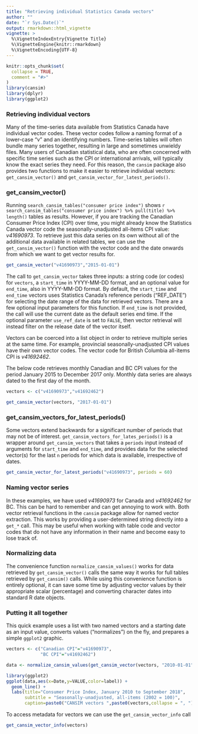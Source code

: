 ```yaml
---
title: "Retrieving individual Statistics Canada vectors"
author: ""
date: "`r Sys.Date()`"
output: rmarkdown::html_vignette
vignette: >
  %\VignetteIndexEntry{Vignette Title}
  %\VignetteEngine{knitr::rmarkdown}
  %\VignetteEncoding{UTF-8}
---
```


```r
knitr::opts_chunk$set(
  collapse = TRUE,
  comment = "#>"
)
library(cansim)
library(dplyr)
library(ggplot2)
```

### Retrieving individual vectors 

Many of the time-series data available from Statistics Canada have individual vector codes. These vector codes follow a naming format of a lower-case "v" and an identifying numbers. Time-series tables will often bundle many series together, resulting in large and sometimes unwieldy files. Many users of Canadian statistical data, who are often concerned with specific time series such as the CPI or international arrivals, will typically know the exact series they need. For this reason, the `cansim` package also provides two functions to make it easier to retrieve individual vectors: `get_cansim_vector()` and `get_cansim_vector_for_latest_periods()`. 

### get_cansim_vector()

Running `search_cansim_tables("consumer price index")` shows `r search_cansim_tables("consumer price index") %>% pull(title) %>% length()` tables as results. However, if you are tracking the Canadian Consumer Price Index (CPI) over time, you might already know the Statistics Canada vector code the seasonally-unadjusted all-items CPI value: *v41690973*. To retrieve just this data series on its own without all of the additional data available in related tables, we can use the `get_cansim_vector()` function with the vector code and the date onwards from which we want to get vector results for.
```r
get_cansim_vector("v41690973","2015-01-01")
```

The call to `get_cansim_vector` takes three inputs: a string code (or codes) for `vectors`, a `start_time` in YYYY-MM-DD format, and an optional value for `end_time`, also in YYYY-MM-DD format. By default, the `start_time` and `end_time` vectors uses Statistics Canada's reference periods ("REF_DATE") for selecting the date range of the data for retrieved vectors. There are a few optional input parameters for this function. If `end_time` is not provided, the call will use the current date as the default series end time. If the optional parameter `use_ref_date` is set to `FALSE`, then vector retrieval will instead filter on the release date of the vector itself.

Vectors can be coerced into a list object in order to retrieve multiple series at the same time. For example, provincial seasonally-unadjusted CPI values have their own vector codes. The vector code for British Columbia all-items CPI is *v41692462*.

The below code retrieves monthly Canadian and BC CPI values for the period January 2015 to December 2017 only. Monthly data series are always dated to the first day of the month. 
```r
vectors <- c("v41690973","v41692462")

get_cansim_vector(vectors, "2017-01-01")
```

### get_cansim_vectors_for_latest_periods()

Some vectors extend backwards for a significant number of periods that may not be of interest. `get_cansim_vectors_for_lates_periods()` is a wrapper around `get_cansim_vectors` that takes a `periods` input instead of arguments for `start_time` and `end_time`, and provides data for the selected vector(s) for the last `n` periods for which data is available, irrespective of dates. 

```r
get_cansim_vector_for_latest_periods("v41690973", periods = 60)
```

### Naming vector series

In these examples, we have used *v41690973* for Canada and *v41692462* for BC. This can be hard to remember and can get annoying to work with. Both vector retrieval functions in the `cansim` package allow for named vector extraction. This works by providing a user-determined string directly into a `get_*` call. This may be useful when working with table code and vector codes that do not have any information in their name and become easy to lose track of. 

### Normalizing data

The convenience function `normalize_cansim_values()` works for data retrieved by `get_cansim_vector()` calls the same way it works for full tables retrieved by `get_cansim()` calls. While using this convenience function is entirely optional, it can save some time by adjusting vector values by their appropriate scalar (percentage) and converting character dates into standard R date objects. 

### Putting it all together

This quick example uses a list with two named vectors and a starting date as an input value, converts values ("normalizes") on the fly, and prepares a simple `ggplot2` graphic.

```r

vectors <- c("Canadian CPI"="v41690973",
             "BC CPI"="v41692462")

data <- normalize_cansim_values(get_cansim_vector(vectors, "2010-01-01"))

library(ggplot2)
ggplot(data,aes(x=Date,y=VALUE,color=label)) +
  geom_line() +
  labs(title="Consumer Price Index, January 2010 to September 2018",
       subtitle = "Seasonally-unadjusted, all-items (2002 = 100)",
       caption=paste0("CANSIM vectors ",paste0(vectors,collapse = ", ")),x="",y="",color="")
```

To access metadata for vectors we can use the `get_cansim_vector_info` call
```r
get_cansim_vector_info(vectors)
```
